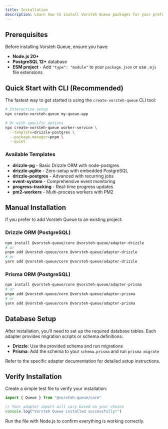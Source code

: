 ```yaml
---
title: Installation
description: Learn how to install Vorsteh Queue packages for your preferred ORM adapter.
---
```


## Prerequisites

Before installing Vorsteh Queue, ensure you have:

- **Node.js 20+**
- **PostgreSQL 12+** database
- **ESM project** - Add `"type": "module"` to your `package.json` or use `.mjs` file extensions

## Quick Start with CLI (Recommended)

The fastest way to get started is using the `create-vorsteh-queue` CLI tool:

```bash
# Interactive setup
npx create-vorsteh-queue my-queue-app

# Or with specific options
npx create-vorsteh-queue worker-service \
  --template=drizzle-postgres \
  --package-manager=pnpm \
  --quiet
```

### Available Templates

- **drizzle-pg** - Basic Drizzle ORM with node-postgres
- **drizzle-pglite** - Zero-setup with embedded PostgreSQL
- **drizzle-postgres** - Advanced with recurring jobs
- **event-system** - Comprehensive event monitoring
- **progress-tracking** - Real-time progress updates
- **pm2-workers** - Multi-process workers with PM2

## Manual Installation

If you prefer to add Vorsteh Queue to an existing project:

### Drizzle ORM (PostgreSQL)

```bash
npm install @vorsteh-queue/core @vorsteh-queue/adapter-drizzle
# or
pnpm add @vorsteh-queue/core @vorsteh-queue/adapter-drizzle
# or
yarn add @vorsteh-queue/core @vorsteh-queue/adapter-drizzle
```

### Prisma ORM (PostgreSQL)

```bash
npm install @vorsteh-queue/core @vorsteh-queue/adapter-prisma
# or
pnpm add @vorsteh-queue/core @vorsteh-queue/adapter-prisma
# or
yarn add @vorsteh-queue/core @vorsteh-queue/adapter-prisma
```

## Database Setup

After installation, you'll need to set up the required database tables. Each adapter provides migration scripts or schema definitions:

- **Drizzle**: Use the provided schema and run migrations
- **Prisma**: Add the schema to your `schema.prisma` and run `prisma migrate`

Refer to the specific adapter documentation for detailed setup instructions.

## Verify Installation

Create a simple test file to verify your installation:

```typescript
import { Queue } from "@vorsteh-queue/core"

// Your adapter import will vary based on your choice
console.log("Vorsteh Queue installed successfully!")
```

Run the file with Node.js to confirm everything is working correctly.
